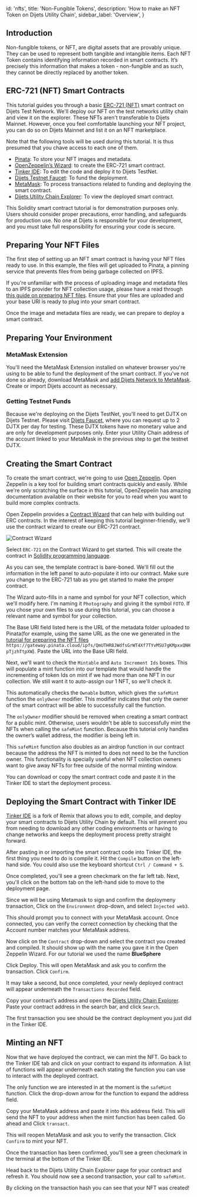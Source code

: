 
  id: 'nfts',
  title: 'Non-Fungible Tokens',
  description: 'How to make an NFT Token on Dijets Utility Chain',
  sidebar_label: 'Overview',
}

## Introduction

Non-fungible tokens, or NFT, are digital assets that are provably unique. 
They can be used to represent both tangible and intangible items. Each NFT Token
contains identifying information recorded in smart contracts. It’s precisely this information 
that makes a token - non-fungible and as such, they cannot be directly replaced by another token. 

## ERC-721 (NFT) Smart Contracts

This tutorial guides you through a basic [ERC-721
(NFT)](https://eips.ethereum.org/EIPS/eip-721) smart contract on Dijets
Test Network. We'll deploy our
NFT on the test networks utility chain and view it on the explorer.
These NFTs aren't transferable to Dijets Mainnet. However, once you feel
comfortable launching your NFT project, you can do so on Dijets Mainnet and list
it on an NFT marketplace.

Note that the following tools will be used during this tutorial. It is thus presumed that
you chave access to each one of them.

- [Pinata](https://www.pinata.cloud/): To store your NFT images and metadata.
- [OpenZeppelin’s Wizard](https://wizard.openzeppelin.com/): to create the ERC-721 smart contract.
- [Tinker IDE](https://tinker.dijets.io/): To edit the code and deploy it to Dijets TestNet.
- [Dijets Testnet Faucet](https://faucet.dijets.io/): To fund the deployment.
- [MetaMask](https://chrome.google.com/webstore/detail/metamask/nkbihfbeogaeaoehlefnkodbefgpgknn): To process transactions related to funding and deploying the smart contract.
- [Dijets Utility Chain Explorer](https://utility-explorer.swedencentral.cloudapp.azure.com/): To view the deployed smart contract.

<Admonition type="caution">

This Solidity smart contract tutorial is for demonstration purposes
only. Users should consider proper precautions, error handling, and safeguards
for production use. No one at Dijets is responsible for your development, and
you must take full responsibility for ensuring your code is secure. 

</Admonition>

## Preparing Your NFT Files

The first step of setting up an NFT smart contract is having your NFT files
ready to use. In this example, the files will get uploaded to Pinata, a pinning
service that prevents files from being garbage collected on IPFS.

If you're unfamiliar with the process of uploading image and metadata files to
an IPFS provider for NFT collection usage, please have a read through [this guide on
preparing NFT files](nft-metadata). Ensure that your files are
uploaded and your base URI is ready to plug into your smart contract.

Once the image and metadata files are ready, we can prepare to deploy a smart contract.

## Preparing Your Environment

### MetaMask Extension

You'll need the MetaMask Extension installed on whatever browser you're using to
be able to fund the deployment of the smart contract. If you've not done so
already, download MetaMask and [add Dijets Network to MetaMask](/docs/guides/add-dijets-programmatically). Create or import Dijets account as necessary.

### Getting Testnet Funds

Because we're deploying on the Dijets TestNet, you'll need to get DJTX on Dijets Testnet. 
Please visit [Dijets Faucet](https://faucet.dijets.io/), where you
can request up to 2 DJTX per day for testing. These DJTX tokens have no monetary value and are only for development purposes only.
Enter your Utility Chain address of the
account linked to your MetaMask in the previous step to get the testnet DJTX.

## Creating the Smart Contract

To create the smart contract, we're going to use [Open
Zeppelin](https://docs.openzeppelin.com/). Open Zeppelin is a key tool for
building smart contracts quickly and easily. While we're only scratching the
surface in this tutorial, OpenZeppelin has amazing documentation available on their website for
you to read when you want to build more complex contracts.

Open Zeppelin provides a [Contract
Wizard](https://docs.openzeppelin.com/contracts/4.x/wizard) that can help with building out
ERC contracts. In the interest of keeping this tutorial beginner-friendly, we'll use the contract wizard to
create our ERC-721 contract.

![Contract Wizard](/docs/img/openzeppelin.png)

Select `ERC-721` on the Contract Wizard to get started. This will create the
contract in [Solidity programming
language](https://docs.soliditylang.org/en/v0.8.15/).

As you can see, the template contract is bare-boned. We'll fill out the
information in the left panel to auto-populate it into our contract. Make sure
you change to the ERC-721 tab as you get started to make the proper contract.

The Wizard auto-fills in a name and symbol for your NFT collection, which we'll
modify here. I'm naming it `Photography` and giving it the symbol `FOTO`. If you
chose your own files to use during this tutorial, you can choose a relevant name
and symbol for your collection.

The Base URI field listed here is the URL of the metadata folder uploaded to
Pinata(for example, using the same URL as the one we generated in the [tutorial for preparing the NFT files](nft-metadat)
`https://gateway.pinata.cloud/ipfs/QmUTHR8JWdfsGrWT4Xf7TYvMSU7gKMpxxQNHpTjzhTtpXW`).
Paste the URL into the Base URI field.

Next, we'll want to check the `Mintable` and `Auto Increment Ids` boxes. This
will populate a mint function into our template that would handle the
incrementing of token Ids on mint if we had more than one NFT in our
collection. We still want it to auto-assign our 1 NFT, so we'll check it.

This automatically checks the `Ownable` button, which gives the `safeMint`
function the `onlyOwner` modifier. This modifier indicates that only the owner
of the smart contract will be able to successfully call the function.

<Admonition type="info">

The `onlyOwner` modifier should be removed when creating a smart contract for a
public mint. Otherwise, users wouldn't be able to successfully mint the NFTs
when calling the `safeMint` function. Because this tutorial only handles the owner’s
wallet address, the modifier is being left in.

</Admonition>

This `safeMint` function also doubles as an airdrop function in our contract because the
address the NFT is minted to does not need to be the function owner. This
functionality is specially useful when NFT collection owners want to give away
NFTs for free outside of the normal minting window.

You can download or copy the smart contract code
and paste it in the Tinker IDE to start the deployment process.

## Deploying the Smart Contract with Tinker IDE

[Tinker IDE](https://tinker.dijets.io/) is a fork of Remix that allows you
to edit, compile, and deploy your smart contracts to Dijets Utility Chain by default. 
This will prevent you from
needing to download any other coding environments or having to change networks and keeps the deployment process pretty straight forward.

After pasting in or importing the smart contract code into Tinker IDE, the first thing you need to do is compile
it. Hit the `Compile` button on the left-hand side. You could also use the
keyboard shortcut `Ctrl / Command + S`.

Once completed, you'll see a green checkmark on the far left tab.
Next, you'll click on the bottom tab on the left-hand side to move to the
deployment page.

Since we will be using Metamask to sign and confirm the deploymeny transaction, Click on the `Environment` drop-down, and select `Injected
web3`.

This should prompt you to connect with your MetaMask account. Once connected,
you can verify the correct connection by checking that the Account number
matches your MetaMask address.

Now click on the `Contract` drop-down and select the contract you created and
compiled. It should show up with the name you gave it in the Open Zeppelin
Wizard. For our tutorial we used the name **BlueSphere**

Click Deploy. This will open MetaMask and ask you to confirm the transaction. Click `Confirm`.

It may take a second, but once completed, your newly deployed contract will
appear underneath the `Transactions Recorded` field.

Copy your contract’s address and open the [Dijets Utility Chain Explorer](https://utility-explorer.swedencentral.cloudapp.azure.com/). 
Paste your contract address in the search bar, and click `Search`.

The first transaction you see should be the contract deployment you just did in
the Tinker IDE.

## Minting an NFT

Now that we have deployed the contract, we can mint the NFT. Go back to the
Tinker IDE tab and click on your contract to expand its information. A list of
functions will appear underneath each stating the function you can use to interact with
the deployed contract.

The only function we are interested in at the moment is the `safeMint` function. Click the
drop-down arrow for the function to expand the address field.

Copy your MetaMask address and paste it into this address field. This will
send the NFT to your address when the mint function has been called. Go ahead and Click
`transact`.

This will reopen MetaMask and ask you to verify the transaction. Click `Confirm` to mint your NFT.

Once the transaction has been confirmed, you'll see a green checkmark in the
terminal at the bottom of the Tinker IDE.

Head back to the Dijets Utility Chain Explorer page for your contract and refresh
it. You should now see a second transaction, your call to `safeMint`.

By clicking on the transaction hash you can see that your NFT was created!


